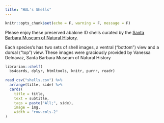 ```yaml
---
title: "HAL's Shells"
---
```


```r
knitr::opts_chunk$set(echo = F, warning = F, message = F)
```

Please enjoy these preserved abalone ID shells curated by the [Santa Barbara Museum of Natural History](https://www.sbnature.org/){target="_blank"}.

Each species's has two sets of shell images, a ventral ("bottom") view and a dorsal ("top") view. These images were graciously provided by Vanessa Delnavaz, Santa Barbara Museum of Natural History

```r
librarian::shelf(
  bs4cards, dplyr, htmltools, knitr, purrr, readr)
  
read_csv("shells.csv") %>% 
  arrange(title, side) %>% 
  cards(
    title = title,
    text = subtitle, 
    tags = paste("All;", side),
    image = img,
    width = "row-cols-2"
)
```
